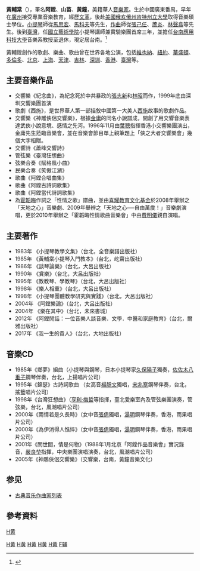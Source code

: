 {{Blpsources|time=2020-02-11T02:17:41+00:00}}
'''黃輔棠'''（{{bd|1948年||||H黃}}），筆名'''阿鏜'''、'''山苗'''、'''黃鐘'''，美籍華人[[音樂家|音樂家]]。生於中國廣東番禺，早年在[[廣州|廣州]]接受專業音樂教育，經歷[[文革|文革]]，後赴[[美國|美國]][[俄亥俄州|俄亥俄州]][[肯特州立大學|肯特州立大學]]取得音樂碩士學位。[[小提琴|小提琴]]師從[[馬思宏|馬思宏]]、[[馬科夫|馬科夫]]等先生，[[作曲|作曲]]師從[[張己任|張己任]]、[[蘆炎|蘆炎]]、[[林聲翕|林聲翕]]等先生。後到[[臺灣|臺灣]]，任[[國立藝術學院|國立藝術學院]]小提琴講師兼實驗樂團首席三年，並擔任[[台南應用科技大學|台南應用科技大學]]音樂系教授至退休，現定居台南。<ref>{{Cite web |url=http://www.cdns.com.tw/news.php?n_id=1&nc_id=69153 |title=黃鐘音樂館 推廣小提琴教育 |access-date=2018-04-30 |archive-url=https://web.archive.org/web/20180501004555/http://www.cdns.com.tw/news.php?n_id=1&nc_id=69153 |archive-date=2018-05-01 |dead-url=yes }}</ref>

黃輔鏜創作的歌劇、樂曲、歌曲曾在世界各地公演，包括[[維也納|維也納]]、[[紐約|紐約]]、[[華盛頓|華盛頓]]、[[多倫多|多倫多]]、[[北京|北京]]、[[上海|上海]]、[[天津|天津]]、[[吉林|吉林]]、[[深圳|深圳]]、[[香港|香港]]、[[臺灣|臺灣]]等。

==主要音樂作品==
*交響樂《紀念曲》，為紀念死於中共暴政的[[張志新|張志新]]和[[林昭|林昭]]而作，1999年底由深圳交響樂團首演
*歌劇《西施》，是世界華人第一部描敘中國第一大美人[[西施|西施]]故事的歌劇作品。
*交響樂《神雕俠侶交響樂》，根據[[金庸|金庸]]的同名小說譜成，開創了用交響音樂表達武俠小說意境、感情之先河。1996年11月由[[葉聰|葉聰]]指揮香港小交響樂團演出，金庸先生蒞臨音樂會，並在音樂會節目單上親筆題上「俠之大者交響樂會」幾個大字相贈。
*交響詩《蕭峰交響詩》
*管弦樂《臺灣狂想曲》
*弦樂合奏《賦格風小曲》
*民樂合奏《笑傲江湖》
*歌曲《阿鏜合唱曲集》
*歌曲《阿鏜古詩詞歌集》
*歌曲《阿鏜當代詩詞歌集》
*為[[霍韜晦|霍韜晦]]作詞之「性情之歌」譜曲，並由[[喜耀教育文化基金|喜耀教育文化基金]]於2008年舉辦之「天地之心」音樂劇、2009年舉辨之「天地之心──自由萬歲！」音樂劇演唱，更於2010年舉辦之「霍韜晦性情歌曲音樂會」中由[[費明儀|費明儀]]親自演唱。

==主要著作==

*1983年 《小提琴教學文集》（台北，全音樂譜出版社）
*1985年 《黃輔棠小提琴入門教本》（台北，屹齋出版社）
*1986年 《談琴論樂》（台北，大呂出版社）
*1990年 《賞樂》（台北，大呂出版社）
*1995年 《教教琴、學教琴》（台北，大呂出版社）
*1998年 《樂人相重》（台北，大呂出版社）
*1998年 《小提琴團體教學研究與實踐》（台北，大呂出版社）
*2004年 《阿鏜樂論》（台北，大呂出版社）
*2004年 《樂在其中》（台北，未來書城）
*2012年 《阿鏜閒話：一位音樂人談音樂．文學．中醫和家庭教育》（台北，爾雅出版社）
*2017年 《我一生的貴人》（台北，大地出版社）

==音樂CD== 
*1985年《鄉夢》組曲（小提琴與鋼琴，日本小提琴家[[久保陽子|久保陽子]]獨奏，[[佐佐木八重子|佐佐木八重子]]鋼琴伴奏，台北，上揚唱片公司）
*1995年《錦瑟》古詩詞歌曲 （女高音[[楊靜文|楊靜文]]獨唱，[[宋兆寒|宋兆寒]]鋼琴伴奏，台北，搖籃唱片公司）
*1998年《台灣狂想曲》（[[亨利·梅哲|亨利·梅哲]]等指揮，臺北愛樂室內及管弦樂團演奏，管弦樂，台北，風潮唱片公司）
*2000年《兩情若是久長時》（女中音[[張倩|張倩]]獨唱，[[湯明|湯明]]鋼琴伴奏，香港，雨果唱片公司）
*2000年《為伊消得人憔悴》（女中音[[張倩|張倩]]獨唱，[[湯明|湯明]]鋼琴伴奏，香港，雨果唱片公司）
*2001年《問世間，情是何物》（1988年1月北京「阿鏜作品音樂會」實況錄音，[[嚴良堃|嚴良堃]]指揮，中央樂團演唱演奏，台北，風潮唱片公司）
*2005年《神鵰俠侶交響樂》（交響樂，台南，黃鐘音樂文化）

==参见==
* [[古典音乐作曲家列表|古典音乐作曲家列表]]

==參考資料==
{{reflist}}

[[Category:番禺人|H黄]]
[[category:國立臺北藝術大學教授|H黄]]
[[Category:台灣作曲家|H黄]]
[[Category:中華民國小提琴家|H黄]]
[[Category:归化美国公民的中华人民共和国人|H黄]]
[[Category:台灣戰後廣東移民|H黄]]
[[Category:黃姓|F辅]]